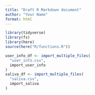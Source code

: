 ```yaml
---
title: "Draft R Markdown document"
author: "Your Name"
format: html
---
```


```r
library(tidyverse)
library(fs)
library(here)
source(here("R/functions.R"))
```

```r
user_info_df <- import_multiple_files(
  "user_info.csv",
  import_user_info
)
saliva_df <- import_multiple_files(
  "saliva.csv",
  import_saliva
)
```

